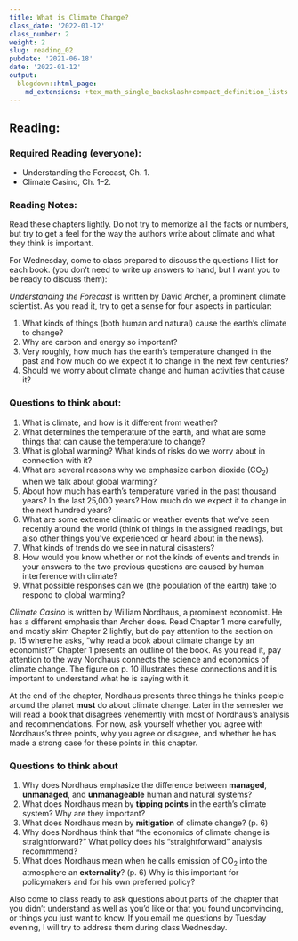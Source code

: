 ```yaml
---
title: What is Climate Change?
class_date: '2022-01-12'
class_number: 2
weight: 2
slug: reading_02
pubdate: '2021-06-18'
date: '2022-01-12'
output:
  blogdown::html_page:
    md_extensions: +tex_math_single_backslash+compact_definition_lists
---
```

## Reading:

### Required Reading (everyone):

* Understanding the Forecast, Ch. 1.
* Climate Casino, Ch. 1--2.

### Reading Notes:

Read these chapters lightly. Do not try to memorize all the facts or numbers, but try to get a feel for the way the authors write about climate and what they think is important.

For Wednesday, come to class prepared to discuss the questions I list for each book.
(you don't need to write up answers to hand, but I want you to be ready to discuss them):

_Understanding the Forecast_ is written by David Archer, a prominent climate scientist. As you read it, try to get a sense for four aspects in particular:

1. What kinds of things (both human and natural) cause the earth's climate to change?
1. Why are carbon and energy so important?
1. Very roughly, how much has the earth's temperature changed in the past and how much do we expect it to change in the next few centuries?
1. Should we worry about climate change and human activities that cause it?


### Questions to think about:

1. What is climate, and how is it different from weather?
1. What determines the temperature of the earth, and what are some things that can cause the temperature to change?
1. What is global warming? What kinds of risks do we worry about in connection with it?
1. What are several reasons why we emphasize carbon dioxide (CO~2~) when we talk about global warming?
1. About how much has earth's temperature varied in the past thousand years? In the last 25,000 years? How much do we expect it to change in the next hundred years?
1. What are some extreme climatic or weather events that we've seen recently around the world (think of things in the assigned readings, but also other things you've experienced or heard about in the news).
1. What kinds of trends do we see in natural disasters?
1. How would you know whether or not the kinds of events and trends in your answers
  to the two previous questions are caused by human interference with climate?
1. What possible responses can we (the population of the earth) take to respond to global warming?

_Climate Casino_ is written by William Nordhaus, a prominent economist. He has a different emphasis than Archer does. Read Chapter 1 more carefully, and mostly skim Chapter 2 lightly, but do pay attention to the section on p. 15 where he asks, "why read a book about climate change by an economist?"  Chapter 1 presents an outline of the book. As you read it, pay attention to the way Nordhaus connects the science and economics of climate change.  The figure on p. 10 illustrates these connections and it is important to understand what he is saying with it.

At the end of the chapter, Nordhaus presents three things he thinks people around the planet **must** do about climate change. Later in the semester we will read a book that disagrees vehemently with most of Nordhaus's analysis and recommendations. For now, ask yourself whether you agree with Nordhaus's three points, why you agree or disagree, and whether he has made a strong case for these points in this chapter.


### Questions to think about

1. Why does Nordhaus emphasize the difference between **managed**, **unmanaged**, and **unmanageable** human and natural systems?
1. What does Nordhaus mean by **tipping points** in the earth's climate system? Why are they important?
1. What does Nordhaus mean by **mitigation** of climate change? (p. 6)
1. Why does Nordhaus think that "the economics of climate change is straightforward?" What policy does his "straightforward" analysis recommmend?
1. What does Nordhaus mean when he calls emission of CO~2~ into the atmosphere an **externality**? (p. 6) Why is this important for policymakers and for his own preferred policy?

Also come to class ready to ask questions about parts of the chapter that you didn't understand as well as you'd like or that you found unconvincing, or things you just want to know. If you email me questions by Tuesday evening, I will try to address them during class Wednesday.
